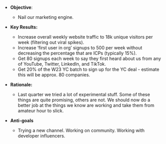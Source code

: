 * **Objective**:
    * Nail our marketing engine. 

* **Key Results:**
    * Increase overall weekly website traffic to 18k unique visitors per week (filtering out viral spikes).
    * Increase ‘first user in org’ signups to 500 per week without decreasing the percentage that are ICPs (typically 15%).
    * Get 80 signups each week to say they first heard about us from any of YouTube, Twitter, LinkedIn, and TikTok.
    * Get 20% of the W23 YC batch to sign up for the YC deal - estimate this will be approx. 80 companies.

* **Rationale:**
    * Last quarter we tried a lot of experimental stuff. Some of these things are quite promising, others are not. We should now do a better job at the things we know are working and take them from amateur hour to slick. 

* **Anti-goals** 
    * Trying a new channel. Working on community. Working with developer influencers.
